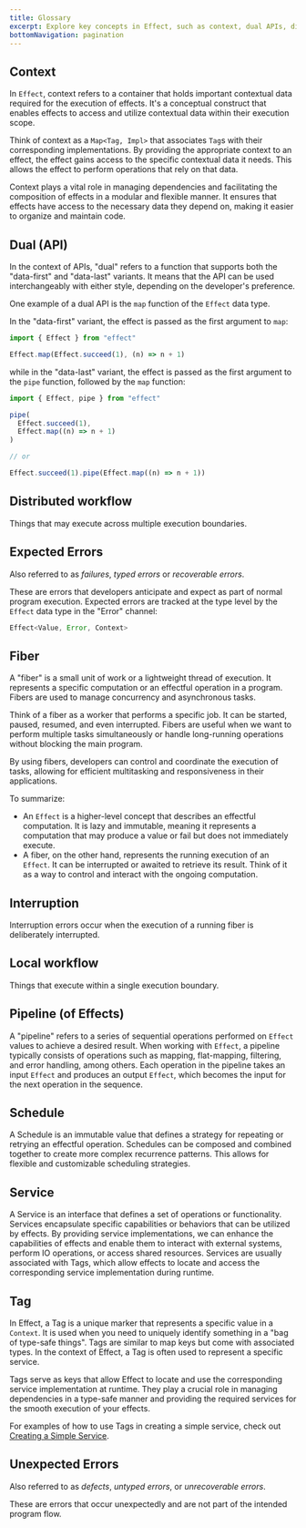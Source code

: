 ```yaml
---
title: Glossary
excerpt: Explore key concepts in Effect, such as context, dual APIs, distributed workflows, expected errors, fibers, interruption, local workflows, effect pipelines, schedules, services, tags, and unexpected errors. Understand their significance in managing dependencies, controlling concurrency, and handling errors within effectful computations.
bottomNavigation: pagination
---
```


## Context

In `Effect`, context refers to a container that holds important contextual data required for the execution of effects. It's a conceptual construct that enables effects to access and utilize contextual data within their execution scope.

Think of context as a `Map<Tag, Impl>` that associates `Tag`s with their corresponding implementations. By providing the appropriate context to an effect, the effect gains access to the specific contextual data it needs. This allows the effect to perform operations that rely on that data.

Context plays a vital role in managing dependencies and facilitating the composition of effects in a modular and flexible manner. It ensures that effects have access to the necessary data they depend on, making it easier to organize and maintain code.

## Dual (API)

In the context of APIs, "dual" refers to a function that supports both the "data-first" and "data-last" variants.
It means that the API can be used interchangeably with either style, depending on the developer's preference.

One example of a dual API is the `map` function of the `Effect` data type.

In the "data-first" variant, the effect is passed as the first argument to `map`:

```ts twoslash
import { Effect } from "effect"

Effect.map(Effect.succeed(1), (n) => n + 1)
```

while in the "data-last" variant, the effect is passed as the first argument to the `pipe` function, followed by the `map` function:

```ts twoslash
import { Effect, pipe } from "effect"

pipe(
  Effect.succeed(1),
  Effect.map((n) => n + 1)
)

// or

Effect.succeed(1).pipe(Effect.map((n) => n + 1))
```

## Distributed workflow

Things that may execute across multiple execution boundaries.

## Expected Errors

Also referred to as _failures_, _typed errors_ or _recoverable errors_.

These are errors that developers anticipate and expect as part of normal program execution.
Expected errors are tracked at the type level by the `Effect` data type in the "Error" channel:

```ts
Effect<Value, Error, Context>
```

## Fiber

A "fiber" is a small unit of work or a lightweight thread of execution. It represents a specific computation or an effectful operation in a program. Fibers are used to manage concurrency and asynchronous tasks.

Think of a fiber as a worker that performs a specific job. It can be started, paused, resumed, and even interrupted. Fibers are useful when we want to perform multiple tasks simultaneously or handle long-running operations without blocking the main program.

By using fibers, developers can control and coordinate the execution of tasks, allowing for efficient multitasking and responsiveness in their applications.

To summarize:

- An `Effect` is a higher-level concept that describes an effectful computation. It is lazy and immutable, meaning it represents a computation that may produce a value or fail but does not immediately execute.
- A fiber, on the other hand, represents the running execution of an `Effect`. It can be interrupted or awaited to retrieve its result. Think of it as a way to control and interact with the ongoing computation.

## Interruption

Interruption errors occur when the execution of a running fiber is deliberately interrupted.

## Local workflow

Things that execute within a single execution boundary.

## Pipeline (of Effects)

A "pipeline" refers to a series of sequential operations performed on `Effect` values to achieve a desired result.
When working with `Effect`, a pipeline typically consists of operations such as mapping, flat-mapping, filtering, and error handling, among others. Each operation in the pipeline takes an input `Effect` and produces an output `Effect`, which becomes the input for the next operation in the sequence.

## Schedule

A Schedule is an immutable value that defines a strategy for repeating or retrying an effectful operation.
Schedules can be composed and combined together to create more complex recurrence patterns.
This allows for flexible and customizable scheduling strategies.

## Service

A Service is an interface that defines a set of operations or functionality. Services encapsulate specific capabilities or behaviors that can be utilized by effects. By providing service implementations, we can enhance the capabilities of effects and enable them to interact with external systems, perform IO operations, or access shared resources. Services are usually associated with Tags, which allow effects to locate and access the corresponding service implementation during runtime.

## Tag

In Effect, a Tag is a unique marker that represents a specific value in a `Context`. It is used when you need to uniquely identify something in a "bag of type-safe things". Tags are similar to map keys but come with associated types. In the context of Effect, a Tag is often used to represent a specific service.

Tags serve as keys that allow Effect to locate and use the corresponding service implementation at runtime. They play a crucial role in managing dependencies in a type-safe manner and providing the required services for the smooth execution of your effects.

For examples of how to use Tags in creating a simple service, check out [Creating a Simple Service](../guides/context-management/services#creating-a-simple-service).

## Unexpected Errors

Also referred to as _defects_, _untyped errors_, or _unrecoverable errors_.

These are errors that occur unexpectedly and are not part of the intended program flow.
